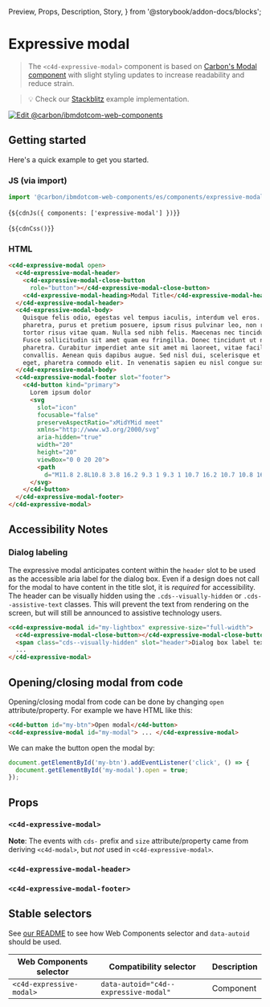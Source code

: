   Preview,
  Props,
  Description,
  Story,
} from '@storybook/addon-docs/blocks';

# Expressive modal

> The `<c4d-expressive-modal>` component is based on
> [Carbon's Modal component](https://custom-elements.carbondesignsystem.com/?path=/story/components-modal--default-story)
> with slight styling updates to increase readability and reduce strain.

> 💡 Check our
> [Stackblitz](https://stackblitz.com/github/carbon-design-system/carbon-for-ibm-dotcom/tree/main/packages/web-components/examples/stackblitz/components/expressive-modal)
> example implementation.

[![Edit @carbon/ibmdotcom-web-components](https://developer.stackblitz.com/img/open_in_stackblitz.svg)](https://stackblitz.com/github/carbon-design-system/carbon-for-ibm-dotcom/tree/main/packages/web-components/examples/stackblitz/components/expressive-modal)

## Getting started

Here's a quick example to get you started.

### JS (via import)

```javascript
import '@carbon/ibmdotcom-web-components/es/components/expressive-modal/index.js';
```

<Markdown>{`${cdnJs({ components: ['expressive-modal'] })}`}</Markdown>

<Markdown>{`${cdnCss()}`}</Markdown>

### HTML

```html
<c4d-expressive-modal open>
  <c4d-expressive-modal-header>
    <c4d-expressive-modal-close-button
      role="button"></c4d-expressive-modal-close-button>
    <c4d-expressive-modal-heading>Modal Title</c4d-expressive-modal-heading>
  </c4d-expressive-modal-header>
  <c4d-expressive-modal-body>
    Quisque felis odio, egestas vel tempus iaculis, interdum vel eros. Phasellus
    pharetra, purus et pretium posuere, ipsum risus pulvinar leo, non rutrum
    tortor risus vitae quam. Nulla sed nibh felis. Maecenas nec tincidunt eros.
    Fusce sollicitudin sit amet quam eu fringilla. Donec tincidunt ut nisi vitae
    pharetra. Curabitur imperdiet ante sit amet mi laoreet, vitae facilisis ante
    convallis. Aenean quis dapibus augue. Sed nisl dui, scelerisque et augue
    eget, pharetra commodo elit. In venenatis sapien eu nisl congue suscipit.
  </c4d-expressive-modal-body>
  <c4d-expressive-modal-footer slot="footer">
    <c4d-button kind="primary">
      Lorem ipsum dolor
      <svg
        slot="icon"
        focusable="false"
        preserveAspectRatio="xMidYMid meet"
        xmlns="http://www.w3.org/2000/svg"
        aria-hidden="true"
        width="20"
        height="20"
        viewBox="0 0 20 20">
        <path
          d="M11.8 2.8L10.8 3.8 16.2 9.3 1 9.3 1 10.7 16.2 10.7 10.8 16.2 11.8 17.2 19 10z"></path>
      </svg>
    </c4d-button>
  </c4d-expressive-modal-footer>
</c4d-expressive-modal>
```

## Accessibility Notes

### Dialog labeling

The expressive modal anticipates content within the `header` slot to be used as
the accessible aria label for the dialog box. Even if a design does not call for
the modal to have content in the title slot, it is _required_ for accessibility.
The header can be visually hidden using the `.cds--visually-hidden` or
`.cds--assistive-text` classes. This will prevent the text from rendering on the
screen, but will still be announced to assistive technology users.

```html
<c4d-expressive-modal id="my-lightbox" expressive-size="full-width">
  <c4d-expressive-modal-close-button></c4d-expressive-modal-close-button>
  <span class="cds--visually-hidden" slot="header">Dialog box label text</span>
  ...
</c4d-expressive-modal>
```

## Opening/closing modal from code

Opening/closing modal from code can be done by changing `open`
attribute/property. For example we have HTML like this:

```html
<c4d-button id="my-btn">Open modal</c4d-button>
<c4d-expressive-modal id="my-modal"> ... </c4d-expressive-modal>
```

We can make the button open the modal by:

```javascript
document.getElementById('my-btn').addEventListener('click', () => {
  document.getElementById('my-modal').open = true;
});
```

## Props

### `<c4d-expressive-modal>`

**Note**: The events with `cds-` prefix and `size` attribute/property came from
deriving `<c4d-modal>`, but _not_ used in `<c4d-expressive-modal>`.

<Props of="c4d-expressive-modal" />

### `<c4d-expressive-modal-header>`

<Props of="c4d-expressive-modal-header" />

### `<c4d-expressive-modal-footer>`

<Props of="c4d-expressive-modal-footer" />

## Stable selectors

See
[our README](https://github.com/carbon-design-system/carbon-for-ibm-dotcom/tree/main/packages/web-components#stable-selectors-for-analytics-and-integratione2e-testing-in-web-components)
to see how Web Components selector and `data-autoid` should be used.

| Web Components selector  | Compatibility selector                | Description |
| ------------------------ | ------------------------------------- | ----------- |
| `<c4d-expressive-modal>` | `data-autoid="c4d--expressive-modal"` | Component   |

<Description markdown={contributing} />
